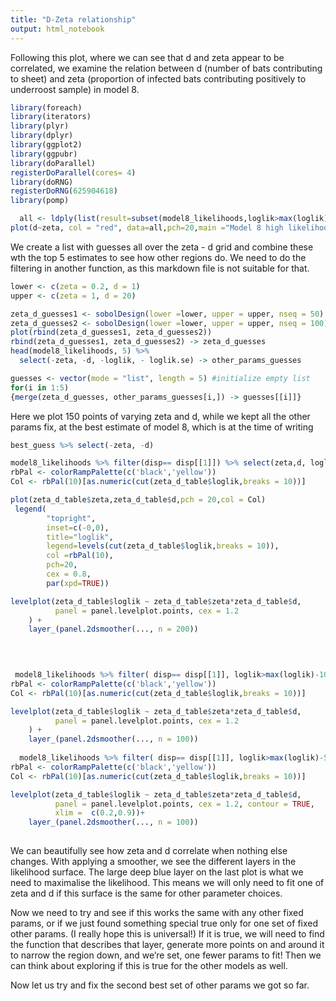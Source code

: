```yaml
---
title: "D-Zeta relationship"
output: html_notebook
---
```

Following this plot, where we can see that d and zeta appear to be correlated, we examine the relation between d (number of bats contributing to sheet) and zeta (proportion of infected bats contributing positively to underroost sample) in model 8. 
```r
library(foreach)
library(iterators)
library(plyr)
library(dplyr)
library(ggplot2)
library(ggpubr)
library(doParallel)
registerDoParallel(cores= 4)
library(doRNG)
registerDoRNG(625904618)
library(pomp)

  all <- ldply(list(result=subset(model8_likelihoods,loglik>max(loglik)-20)))
plot(d~zeta, col = "red", data=all,pch=20,main ="Model 8 high likelihood areas" )
``` 
  We create a list with guesses all over the zeta - d grid and combine these wth the top 5 estimates to see how other regions do. We need to do the filtering in another function, as this markdown file is not suitable for that.
```r
lower <- c(zeta = 0.2, d = 1)
upper <- c(zeta = 1, d = 20)

zeta_d_guesses1 <- sobolDesign(lower =lower, upper = upper, nseq = 50)
zeta_d_guesses2 <- sobolDesign(lower =lower, upper = upper, nseq = 100)
plot(rbind(zeta_d_guesses1, zeta_d_guesses2))
rbind(zeta_d_guesses1, zeta_d_guesses2) -> zeta_d_guesses
head(model8_likelihoods, 5) %>%
  select(-zeta, -d, -loglik, - loglik.se) -> other_params_guesses

guesses <- vector(mode = "list", length = 5) #initialize empty list
for(i in 1:5)
{merge(zeta_d_guesses, other_params_guesses[i,]) -> guesses[[i]]}
```
 Here we plot 150 points of varying zeta and d, while we kept all the other params fix, at the best estimate of model 8, which is at the time of writing
 
```r
best_guess %>% select(-zeta, -d)
```


```r

model8_likelihoods %>% filter(disp== disp[[1]]) %>% select(zeta,d, loglik)  -> zeta_d_table
rbPal <- colorRampPalette(c('black','yellow'))
Col <- rbPal(10)[as.numeric(cut(zeta_d_table$loglik,breaks = 10))]

plot(zeta_d_table$zeta,zeta_d_table$d,pch = 20,col = Col) 
 legend(
        "topright",
        inset=c(-0,0),
        title="loglik",
        legend=levels(cut(zeta_d_table$loglik,breaks = 10)),
        col =rbPal(10),
        pch=20,
        cex = 0.8,
        par(xpd=TRUE))

levelplot(zeta_d_table$loglik ~ zeta_d_table$zeta*zeta_d_table$d, 
          panel = panel.levelplot.points, cex = 1.2
    ) + 
    layer_(panel.2dsmoother(..., n = 200))


 
 
 model8_likelihoods %>% filter( disp== disp[[1]], loglik>max(loglik)-100) %>% select(zeta,d, loglik)  -> zeta_d_table
rbPal <- colorRampPalette(c('black','yellow'))
Col <- rbPal(10)[as.numeric(cut(zeta_d_table$loglik,breaks = 10))]

levelplot(zeta_d_table$loglik ~ zeta_d_table$zeta*zeta_d_table$d, 
          panel = panel.levelplot.points, cex = 1.2
    ) + 
    layer_(panel.2dsmoother(..., n = 100))
 
  model8_likelihoods %>% filter( disp== disp[[1]], loglik>max(loglik)-50) %>% select(zeta,d, loglik)  -> zeta_d_table
rbPal <- colorRampPalette(c('black','yellow'))
Col <- rbPal(10)[as.numeric(cut(zeta_d_table$loglik,breaks = 10))]

levelplot(zeta_d_table$loglik ~ zeta_d_table$zeta*zeta_d_table$d, 
          panel = panel.levelplot.points, cex = 1.2, contour = TRUE,
          xlim =  c(0.2,0.9))+ 
    layer_(panel.2dsmoother(..., n = 100))
      
```
  We can beautifully see how zeta and d correlate when nothing else changes. With applying a smoother, we see the different layers in the likelihood surface. The large deep blue layer on the last plot is what we need to maximalise the likelihood. This means we will only need to fit one of zeta and d if this surface is the same for other parameter choices.
  
  Now we need to try and see if this works the same with any other fixed params, or if we just found something special true only for one set of fixed other params. (I really hope this is universal!) If it is true, we will need to find the function that describes that layer, generate more points on and around it to narrow the region down, and we're set, one fewer params to fit!
  Then we can think about exploring if this is true for the other models as well.
    
   Now let us try and fix the second best set of other params we got so far.

